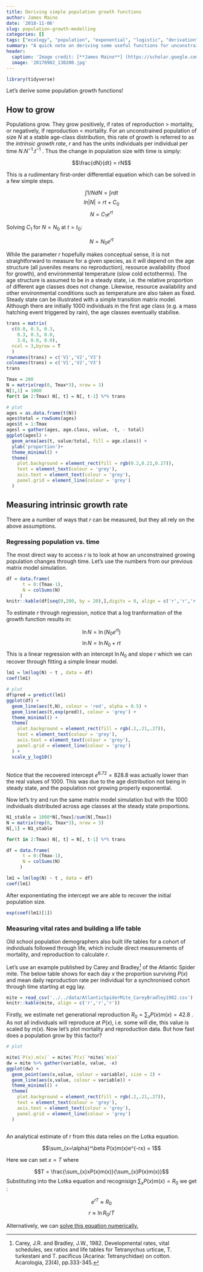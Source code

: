 ```yaml
---
title: Deriving simple population growth functions
author: James Maino
date: '2018-11-06'
slug: population-growth-modelling
categories: []
tags: ["ecology", "population", "exponential", "logistic", "derivation"]
summary: "A quick note on deriving some useful functions for unconstrained and constrained populations growth."
header:
  caption: 'Image credit: [**James Maino**] (https://scholar.google.com.au/citations?user=jHD4R20AAAAJ&hl=en)'
  image: '20170902_130200.jpg'
---
```


```r
library(tidyverse)
```


Let's derive some population growth functions!

## How to grow

Populations grow. They grow positively, if rates of reproduction > mortality, or negatively, if reproduction < mortality. For an unconstrained population of size $N$ at a stable age-class distribution, this rate of growth is referred to as the *intrinsic growth rate*, $r$ and has the units individuals per individual per time $N.N^{-1}.t^{-1}$ . Thus the change in population size with time is simply: 

$$\frac{dN}{dt} = rN$$ 

This is a rudimentary first-order differential equation which can be solved in a few simple steps. 

$$\int 1/N dN = \int r dt$$ 
$$ln|N| = rt + C_0$$ 
$$N = C_1 e^{rt}$$

Solving $C_1$ for $N = N_0$ at $t = t_0$:

$$N = N_0 e^{rt}$$

While the parameter $r$ hopefully makes conceptual sense, it is not straightforward to measure for a given species, as it will depend on the age structure (all juveniles means no reproduction), resource availability (food for growth), and environmental temperature (slow cold ectotherms). The age structure is assumed to be in a steady state, i.e. the relative proportion of different age classes does not change. Likewise, resource availability and other environmental conditions such as temperature are also taken as fixed. Steady state can be illustrated with a simple transition matrix model. Although there are initially 1000 individuals in the first age class (e.g. a mass hatching event triggered by rain), the age classes eventually stabilise. 

```r
trans = matrix(
  c(0.0, 0.3, 0.3,
    0.3, 0.3, 0.0,
    3.0, 0.0, 0.0),
  ncol = 3,byrow = T
  )
rownames(trans) = c('V1','V2','V3')
colnames(trans) = c('V1','V2','V3')
trans

Tmax = 200
N = matrix(rep(0, Tmax*3), nrow = 3)
N[1,1] = 1000
for(t in 2:Tmax) N[, t] = N[, t-1] %*% trans
```

```r
# plot
ages = as.data.frame(t(N))
ages$total = rowSums(ages)
ages$t = 1:Tmax
agesl = gather(ages, age.class, value, -t, - total)
ggplot(agesl) + 
  geom_area(aes(t, value/total, fill = age.class)) +
  ylab('proportion')+
  theme_minimal() +
  theme(
    plot.background = element_rect(fill = rgb(0.2,0.21,0.27)),
    text = element_text(colour = 'grey'), 
    axis.text = element_text(colour = 'grey'), 
    panel.grid = element_line(colour = 'grey')
  )
```

## Measuring intrinsic growth rate
There are a number of ways that $r$ can be measured, but they all rely on the above assumptions.

### Regressing population vs. time 
The most direct way to access $r$ is to look at how an unconstrained growing population changes through time. Let's use the numbers from our previous matrix model simulation.  

```r
df = data.frame(
      t = 0:(Tmax-1),
      N = colSums(N)
     )
knitr::kable(df[seq(0,200, by = 20),],digits = 0, align = c('r','r','r'))

```

To estimate $r$ through regression, notice that a log tranformation of the growth function results in:

$$\ln N = \ln  (N_0 e^{rt})$$
$$\ln N = \ln N_0 + rt$$
This is a linear regression with an intercept $\ln N_0$ and slope $r$ which we can recover through fitting a simple linear model.


```r

lm1 = lm(log(N) ~ t , data = df)
coef(lm1)
```

```r
# plot 
df$pred = predict(lm1)
ggplot(df) +
  geom_line(aes(t,N), colour = 'red', alpha = 0.5) + 
  geom_line(aes(t,exp(pred)), colour = 'grey') + 
  theme_minimal() +
  theme(
    plot.background = element_rect(fill = rgb(.2,.21,.27)),
    text = element_text(colour = 'grey'), 
    axis.text = element_text(colour = 'grey'), 
    panel.grid = element_line(colour = 'grey')
  ) +
  scale_y_log10()
  
```

Notice that the recovered intercept $e^{6.72} = 828.8$ was actually lower than the real values of 1000. This was due to the  age distribution not being in steady state, and the population not growing properly exponential. 

Now let's try and run the same matrix model simulation but with the 1000 individuals distributed across age classes at the steady state proportions.  

```r
N1_stable = 1000*N[,Tmax]/sum(N[,Tmax])
N = matrix(rep(0, Tmax*3), nrow = 3)
N[,1] = N1_stable 

for(t in 2:Tmax) N[, t] = N[, t-1] %*% trans

df = data.frame(
      t = 0:(Tmax-1),
      N = colSums(N)
     )

lm1 = lm(log(N) ~ t , data = df)
coef(lm1)

```

After exponentiating the intercept we are able to recover the initial population size. 

```r
exp(coef(lm1)[1])
```


### Measuring vital rates and building a life table
Old school population demographers also built life tables for a cohort of individuals followed through life, which include direct measurements of mortality, and reproduction to calculate $r$.

Let's use an example published by Carey and Bradley[^1] of the Atlantic Spider mite. The below table shows for each day $x$ the proportion surviving $P(x)$ and mean daily reproduction rate per individual for a synchronised cohort through time starting at egg lay.   

```r
mite = read_csv('../../data/AtlanticSpiderMite_CareyBradley1982.csv')
knitr::kable(mite, align = c('r','r','r'))

```

Firstly, we estimate net generational reproduction $R_0 = \sum_{x} P(x)m(x) = 42.8$ . As not all individuals will reproduce at $P(x)$, i.e. some will die, this value is scaled by $m(x)$. Now let's plot mortality and reproduction data. But how fast does a population grow by this factor?

```r
# plot 

mite$`P(x).m(x)` = mite$`P(x)`*mite$`m(x)`
dw = mite %>% gather(variable, value, -x)
ggplot(dw) +
  geom_point(aes(x,value, colour = variable), size = 2) +  
  geom_line(aes(x,value, colour = variable)) +
  theme_minimal() +
  theme(
    plot.background = element_rect(fill = rgb(.2,.21,.27)),
    text = element_text(colour = 'grey'), 
    axis.text = element_text(colour = 'grey'), 
    panel.grid = element_line(colour = 'grey')
  )
  
```

An analytical estimate of r from this data relies on the Lotka equation.

$$\sum_{x=\alpha}^\beta P(x)m(x)e^{-rx} = 1$$

Here we can set $x = T$ where 

$$T = \frac{\sum_{x}xP(x)m(x)}{\sum_{x}P(x)m(x)}$$
Substituting into the Lotka equation and recognisign $\sum_{x}P(x)m(x) = R_0$ we get  :


$$e^{rT} \approx R_0$$
$$r \approx \ln R_0/ T$$

Alternatively, we can [solve this equation numerically.](https://scipython.com/book/chapter-8-scipy/examples/solving-the-euler-lotka-equation/)


[^1]: Carey, J.R. and Bradley, J.W., 1982. Developmental rates, vital schedules, sex ratios and life tables for Tetranychus urticae, T. turkestani and T. pacificus (Acarina: Tetranychidae) on cotton. Acarologia, 23(4), pp.333-345.

